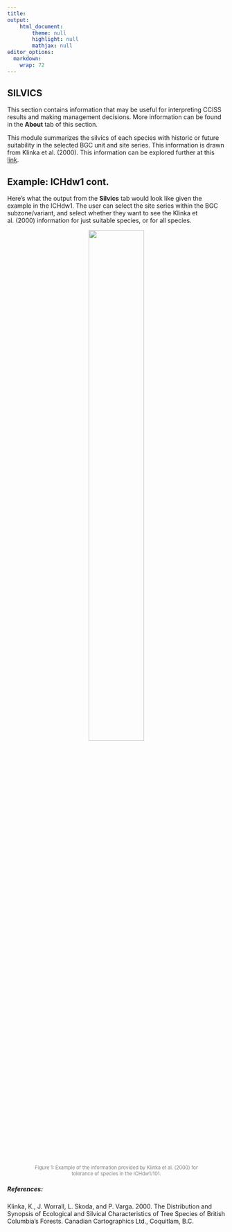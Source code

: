 ```yaml
---
title: 
output: 
    html_document:
        theme: null
        highlight: null
        mathjax: null
editor_options: 
  markdown: 
    wrap: 72
---
```


## SILVICS

This section contains information that may be useful for interpreting CCISS results and making management decisions. More information can be found in the **About** tab of this section. 

This module summarizes the silvics of each species with historic or future suitability in the selected BGC unit and site series. This information is drawn from Klinka et al. (2000). This information can be explored further at this <a href="https://www2.gov.bc.ca/gov/content/industry/forestry/managing-our-forest-resources/silviculture/tree-species-selection/tool-introduction/tree-species-silvics-and-comparisons" target="_blank">link</a>.

## Example: ICHdw1 cont.

Here's what the output from the **Silvics** tab would look like given the example in the ICHdw1. The user can select the site series within the BGC subzone/variant, and select whether they want to see the Klinka et al. (2000) information for just suitable species, or for all species.

<figure style="text-align:center;">

<img src="Figure_Instructions_SilvicsEx.png" style="width:55%;"/>

<figcaption style="font-size: 0.8em; color: gray;">

Figure 1: Example of the information provided by Klinka et al. (2000) for tolerance of species in the ICHdw1/101.

</figcaption>

</figure>


##### References: 

Klinka, K., J. Worrall, L. Skoda, and P. Varga. 2000. The Distribution and Synopsis of Ecological and Silvical Characteristics of Tree Species of British Columbia’s Forests. Canadian Cartographics Ltd., Coquitlam, B.C. 